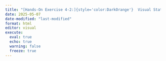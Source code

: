 ```yaml
---
title: "[Hands-On Exercise 4-2:]{style='color:DarkOrange'}  Visual Statistical Analysis"
date: 2025-05-07
date-modified: "last-modified"
format: html
editor: visual
execute: 
  eval: true
  echo: true
  warning: false
  freeze: true
---
```

